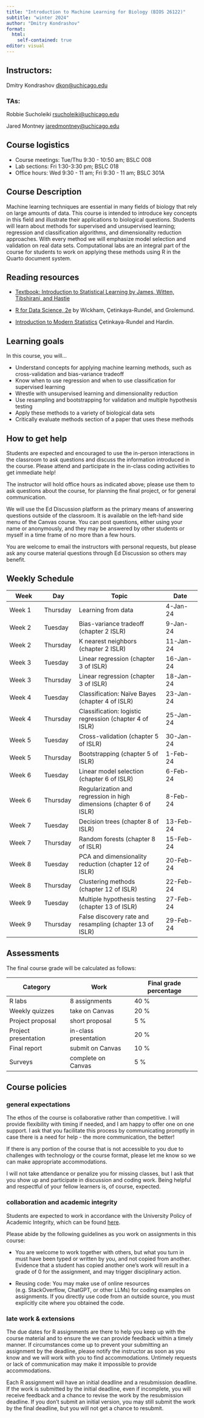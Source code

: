 ```yaml
---
title: "Introduction to Machine Learning for Biology (BIOS 26122)"
subtitle: "winter 2024"
author: "Dmitry Kondrashov"
format: 
  html:
    self-contained: true
editor: visual
---
```


## Instructors:

Dmitry Kondrashov [dkon\@uchicago.edu](mailto:dkon@uchicago.edu){.email}

### TAs: 

Robbie Sucholeiki [rsucholeiki\@uchicago.edu](mailto:rsucholeiki@uchicago.edu){.email}

Jared Montney [jaredmontney\@uchicago.edu](mailto:jaredmontney@uchicago.edu){.email}

## Course logistics

-   Course meetings: Tue/Thu 9:30 - 10:50 am; BSLC 008
-   Lab sections: Fri 1:30-3:30 pm; BSLC 018
-   Office hours: Wed 9:30 - 11 am; Fri 9:30 - 11 am; BSLC 301A

## Course Description

Machine learning techniques are essential in many fields of biology that rely on large amounts of data. This course is intended to introduce key concepts in this field and illustrate their applications to biological questions. Students will learn about methods for supervised and unsupervised learning; regression and classification algorithms, and dimensionality reduction approaches. With every method we will emphasize model selection and validation on real data sets. Computational labs are an integral part of the course for students to work on applying these methods using R in the Quarto document system.

## Reading resources

-   [Textbook: Introduction to Statistical Learning by James, Witten, Tibshirani, and Hastie](https://www.statlearning.com/)

-   [R for Data Science, 2e](https://r4ds.hadley.nz/) by Wickham, Çetinkaya-Rundel, and Grolemund.

-   [Introduction to Modern Statistics](https://openintro-ims.netlify.app/) Çetinkaya-Rundel and Hardin.

## Learning goals

In this course, you will...

-   Understand concepts for applying machine learning methods, such as cross-validation and bias-variance tradeoff
-   Know when to use regression and when to use classification for supervised learning
-   Wrestle with unsupervised learning and dimensionality reduction
-   Use resampling and bootstrapping for validation and multiple hypothesis testing
-   Apply these methods to a variety of biological data sets
-   Critically evaluate methods section of a paper that uses these methods

## How to get help

Students are expected and encouraged to use the in-person interactions in the classroom to ask questions and discuss the information introduced in the course. Please attend and participate in the in-class coding activities to get immediate help!

The instructor will hold office hours as indicated above; please use them to ask questions about the course, for planning the final project, or for general communication.

We will use the Ed Discussion platform as the primary means of answering questions outside of the classroom. It is available on the left-hand side menu of the Canvas course. You can post questions, either using your name or anonymously, and they may be answered by other students or myself in a time frame of no more than a few hours.

You are welcome to email the instructors with personal requests, but please ask any course material questions through Ed Discussion so others may benefit.

## Weekly Schedule

| Week   | Day      | Topic                                                                | Date      |
|-------------|-------------|---------------------------------|-------------|
| Week 1 | Thursday | Learning from data                                                   | 4-Jan-24  |
| Week 2 | Tuesday  | Bias-variance tradeoff (chapter 2 ISLR)                              | 9-Jan-24  |
| Week 2 | Thursday | K nearest neighbors (chapter 2 ISLR)                                 | 11-Jan-24 |
| Week 3 | Tuesday  | Linear regression (chapter 3 of ISLR)                                | 16-Jan-24 |
| Week 3 | Thursday | Linear regression (chapter 3 of ISLR)                                | 18-Jan-24 |
| Week 4 | Tuesday  | Classification: Naïve Bayes (chapter 4 of ISLR)                      | 23-Jan-24 |
| Week 4 | Thursday | Classification: logistic regression (chapter 4 of ISLR)              | 25-Jan-24 |
| Week 5 | Tuesday  | Cross-validation (chapter 5 of ISLR)                                 | 30-Jan-24 |
| Week 5 | Thursday | Bootstrapping (chapter 5 of ISLR)                                    | 1-Feb-24  |
| Week 6 | Tuesday  | Linear model selection (chapter 6 of ISLR)                           | 6-Feb-24  |
| Week 6 | Thursday | Regularization and regression in high dimensions (chapter 6 of ISLR) | 8-Feb-24  |
| Week 7 | Tuesday  | Decision trees (chapter 8 of ISLR)                                   | 13-Feb-24 |
| Week 7 | Thursday | Random forests (chapter 8 of ISLR)                                   | 15-Feb-24 |
| Week 8 | Tuesday  | PCA and dimensionality reduction (chapter 12 of ISLR)                | 20-Feb-24 |
| Week 8 | Thursday | Clustering methods (chapter 12 of ISLR)                              | 22-Feb-24 |
| Week 9 | Tuesday  | Multiple hypothesis testing (chapter 13 of ISLR)                     | 27-Feb-24 |
| Week 9 | Thursday | False discovery rate and resampling (chapter 13 of ISLR)             | 29-Feb-24 |

## Assessments

The final course grade will be calculated as follows:

| Category             | Work                  | Final grade percentage |
|----------------------|-----------------------|------------------------|
| R labs               | 8 assignments         | 40 %                   |
| Weekly quizzes       | take on Canvas        | 20 %                   |
| Project proposal     | short proposal        | 5 %                    |
| Project presentation | in-class presentation | 20 %                   |
| Final report         | submit on Canvas      | 10 %                   |
| Surveys              | complete on Canvas    | 5 %                    |

## Course policies

### general expectations

The ethos of the course is collaborative rather than competitive. I will provide flexibility with timing if needed, and I am happy to offer one on one support. I ask that you facilitate this process by communicating promptly in case there is a need for help - the more communication, the better!

If there is any portion of the course that is not accessible to you due to challenges with technology or the course format, please let me know so we can make appropriate accommodations.

I will not take attendance or penalize you for missing classes, but I ask that you show up and participate in discussion and coding work. Being helpful and respectful of your fellow learners is, of course, expected.

### collaboration and academic integrity

Students are expected to work in accordance with the University Policy of Academic Integrity, which can be found [here](https://college.uchicago.edu/student-services/academic-integrity-student-conduct).

Please abide by the following guidelines as you work on assignments in this course:

-   You are welcome to work together with others, but what you turn in must have been typed or written by you, and not copied from another. Evidence that a student has copied another one's work will result in a grade of 0 for the assignment, and may trigger disciplinary action.

-   Reusing code: You may make use of online resources (e.g. StackOverflow, ChatGPT, or other LLMs) for coding examples on assignments. If you directly use code from an outside source, you must explicitly cite where you obtained the code.

### late work & extensions

The due dates for R assignments are there to help you keep up with the course material and to ensure the we can provide feedback within a timely manner. If circumstances come up to prevent your submitting an assignment by the deadline, please notify the instructor as soon as you know and we will work with you to find accommodations. Untimely requests or lack of communication may make it impossible to provide accommodations.

Each R assignment will have an initial deadline and a resubmission deadline. If the work is submitted by the initial deadline, even if incomplete, you will receive feedback and a chance to revise the work by the resubmission deadline. If you don't submit an initial version, you may still submit the work by the final deadline, but you will not get a chance to resubmit.
